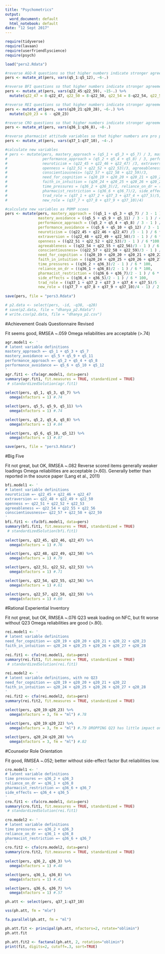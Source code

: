 ```yaml
---
title: "Psychometrics"
output:
  word_document: default
  html_notebook: default
date: "12 Sept 2017"
---
```


```r
require(tidyverse)
require(lavaan)
require(userfriendlyscience)
require(psych)

load("pers2.Rdata")

#reverse AGQ-R questions so that higher numbers indicate stronger agreement
pers <- mutate_at(pers, vars(q5_1:q5_12), ~6-.)

#reverse BFI questions so that higher numbers indicate stronger agreement (then reverse code several)
pers <- mutate_at(pers, vars(q22_45:q22_59), ~15-.) %>%
  mutate(q22_47 = 8-q22_47, q22_50 = 8-q22_50, q22_54 = 8-q22_54, q22_58 = 8-q22_58)

#reverse REI questions so that higher numbers indicate stronger agreement (except for first two items 19 & 20 which are reversed)
pers <- mutate_at(pers, vars(q20_21:q20_28), ~6-.) %>%
  mutate(q20_23 = 6 - q20_23)

#reverse CRO questions so that higher numbers indicate stronger agreement
pers <- mutate_at(pers, vars(q36_1:q36_8), ~8-.) 

#reverse pharmacist attitude variables so that higher numbers are pro pharmacist role
pers <- mutate_at(pers, vars(q37_1:q37_10), ~4-.)

#calculate new variables
# pers <- mutate(pers, mastery_approach = (q5_1 + q5_3 + q5_7) / 3, mastery_avoidance = (q5_5 + q5_9 + q5_11) / 3, 
#                performance_approach = (q5_2 + q5_4 + q5_8) / 3, performance_avoidance = (q5_6 + q5_10 + q5_12) / 3,
#                neuroticism = (q22_45 + q22_46 + q22_47) /3, extraversion = (q22_48 + q22_49 + q22_50)/3,
#                openness = (q22_51 + q22_52 + q22_53)/3, agreeableness = (q22_54 + q22_55 + q22_56)/3,
#                conscientiousness= (q22_57 + q22_58 + q22_59)/3,
#                need_for_cognition = (q20_19 + q20_20 + q20_21 + q20_22 + q20_23)/5,
#                faith_in_intuition = (q20_24 + q20_25 + q20_26 + q20_27 + q20_28)/5,
#                time_pressures = (q36_2 + q36_3)/2, reliance_on_dr = (q36_1 + q36_8)/2,
#                pharmacist_restriction = (q36_6 + q36_7)/2, side_effects = (q36_4 + q36_5)/2,
#                trad_role = (q37_1 + q37_2 + q37_3 + q37_4 + q37_5)/5,
#                new_role = (q37_7 + q37_8 + q37_9 + q37_10)/4)

#calculate new variables as POMP scoes
pers <- mutate(pers, mastery_approach = ((q5_1 + q5_3 + q5_7) / 3 - 1 ) / 4 * 100, 
               mastery_avoidance = ((q5_5 + q5_9 + q5_11) / 3 - 1 ) / 4 * 100, 
               performance_approach = ((q5_2 + q5_4 + q5_8) / 3 - 1 ) / 4 * 100, 
               performance_avoidance = ((q5_6 + q5_10 + q5_12) / 3 - 1 ) / 4 * 100,
               neuroticism = ((q22_45 + q22_46 + q22_47) /3 - 1 ) / 6 * 100, 
               extraversion = ((q22_48 + q22_49 + q22_50)/3 - 1 ) / 6 * 100,
               openness = ((q22_51 + q22_52 + q22_53)/3 - 1 ) / 6 *100, 
               agreeableness = ((q22_54 + q22_55 + q22_56)/3 - 1 ) / 6 * 100,
               conscientiousness= ((q22_57 + q22_58 + q22_59)/3 - 1 ) / 6 * 100,
               need_for_cognition = ((q20_19 + q20_20 + q20_21 + q20_22 + q20_23)/5 - 1) / 4 * 100,
               faith_in_intuition = ((q20_24 + q20_25 + q20_26 + q20_27 + q20_28)/5 - 1) / 4 * 100,
               time_pressures = ((q36_2 + q36_3)/2 - 1 ) / 6 * 100, 
               reliance_on_dr = ((q36_1 + q36_8)/2 - 1 ) / 6 * 100,
               pharmacist_restriction = ((q36_6 + q36_7)/2 - 1 ) / 6 * 100, 
               side_effects = ((q36_4 + q36_5)/2 - 1 ) / 6 * 100,
               trad_role = ((q37_1 + q37_2 + q37_3 + q37_4 + q37_5)/5 - 1) / 2 *100,
               new_role = ((q37_7 + q37_8 + q37_9 + q37_10)/4 - 1) / 2 *100)
               
save(pers, file = "pers3.Rdata")               

# p2.data <- select(pers, -id, -q38, -q20)
# save(p2.data, file = "dhanya_p2.Rdata")
# write.csv(p2.data, file = "dhanya_p2.csv")
```

#Achievement Goals Questionnaire Revised

Fit seems good, RMSEA ~.059
Omega reliabilities are acceptable (>.74)


```r
agr.model1 <- '
# latent variable definitions
mastery_approach =~ q5_1 + q5_3 + q5_7
mastery_avoidance =~ q5_5 + q5_9 + q5_11
performance_approach =~ q5_2 + q5_4 + q5_8
performance_avoidance =~ q5_6 + q5_10 + q5_12
'
agr.fit1 <- cfa(agr.model1, data=pers)
summary(agr.fit1, fit.measures = TRUE, standardized = TRUE)
 # standardizedSolution(agr.fit1)
 
select(pers, q5_1, q5_3, q5_7) %>%
  omega(nfactors = 1) #.74

select(pers, q5_5, q5_9, q5_11) %>%
  omega(nfactors = 1) #.74

select(pers, q5_2, q5_4, q5_8) %>%
  omega(nfactors = 1) #.84

select(pers, q5_6, q5_10, q5_12) %>%
  omega(nfactors = 1) #.87

save(pers, file = "pers3.Rdata")
```

#Big Five

Fit not great, but OK, RMSEA ~.082
Reverse scored items generally weaker loadings
Omega reliabilities are acceptable (>.60). Generally better than reported in the source paper (Lang et al., 2011)


```r
bfi.model1 <- '
# latent variable definitions
neuroticism =~ q22_45 + q22_46 + q22_47
extraversion =~ q22_48 + q22_49 + q22_50
openness =~ q22_51 + q22_52 + q22_53
agreeableness =~ q22_54 + q22_55 + q22_56
conscientiousness=~ q22_57 + q22_58 + q22_59
'
bfi.fit1 <- cfa(bfi.model1, data=pers)
summary(bfi.fit1, fit.measures = TRUE, standardized = TRUE)
 # standardizedSolution(bfi.fit1)
 
select(pers, q22_45, q22_46, q22_47) %>%
  omega(nfactors = 1) #.76

select(pers, q22_48, q22_49, q22_50) %>%
  omega(nfactors = 1) #.79

select(pers, q22_51, q22_52, q22_53) %>%
  omega(nfactors = 1) #.71

select(pers, q22_54, q22_55, q22_56) %>%
  omega(nfactors = 1) #.61

select(pers, q22_57, q22_58, q22_59) %>%
  omega(nfactors = 1) #.60
```

#Rational Experiential Inventory

Fit not great, but OK, RMSEA ~.076
Q23 weak loading on NFC, but fit worse without Q23
Omega reliabilities are good (>.80). 


```r
rei.model1 <- '
# latent variable definitions
need_for_cognition =~ q20_19 + q20_20 + q20_21 + q20_22 + q20_23
faith_in_intuition =~ q20_24 + q20_25 + q20_26 + q20_27 + q20_28
'
rei.fit1 <- cfa(rei.model1, data=pers)
summary(rei.fit1, fit.measures = TRUE, standardized = TRUE)
 # standardizedSolution(rei.fit1)
 
rei.model2 <- '
# latent variable definitions, with no Q23
need_for_cognition =~ q20_19 + q20_20 + q20_21 + q20_22 
faith_in_intuition =~ q20_24 + q20_25 + q20_26 + q20_27 + q20_28
'
rei.fit2 <- cfa(rei.model2, data=pers)
summary(rei.fit2, fit.measures = TRUE, standardized = TRUE)
 
select(pers, q20_19:q20_23) %>%
  omega(nfactors = 3, fm = "ml") #.78

select(pers, q20_19:q20_22) %>%
  omega(nfactors = 3, fm = "ml") #.79 DROPPING Q23 has little impact on reliability

select(pers, q20_24:q20_28) %>%
  omega(nfactors = 3, fm = "ml") #.82
```

#Counselor Role Orientation

Fit good, RMSEA ~.052; better without side-effect factor
But reliabilities low.


```r
cro.model1 <- '
# latent variable definitions
time pressures =~ q36_2 + q36_3
reliance_on_dr =~ q36_1 + q36_8
pharmacist_restriction =~ q36_6 + q36_7
side_effects =~ q36_4 + q36_5
'
cro.fit1 <- cfa(cro.model1, data=pers)
summary(cro.fit1, fit.measures = TRUE, standardized = TRUE)
 # standardizedSolution(rei.fit1)
 
cro.model2 <- '
# latent variable definitions
time pressures =~ q36_2 + q36_3
reliance_on_dr =~ q36_1 + q36_8
pharmacist_restriction =~ q36_6 + q36_7
'
cro.fit2 <- cfa(cro.model2, data=pers)
summary(cro.fit2, fit.measures = TRUE, standardized = TRUE)
 
select(pers, q36_2, q36_3) %>%
  omega(nfactors = 1) #.48

select(pers, q36_1, q36_8) %>%
  omega(nfactors = 1) #.41

select(pers, q36_6, q36_7) %>%
  omega(nfactors = 1) #.57
```


```r
ph.att <- select(pers, q37_1:q37_10)

vss(ph.att, fm = "mle")

fa.parallel(ph.att, fm = "ml")

ph.att.fit <- principal(ph.att, nfactors=2, rotate="oblimin")
ph.att.fit

ph.att.fit2 <- factanal(ph.att, 2, rotation="oblimin")
print(fit, digits=2, cutoff=.3, sort=TRUE)
```

